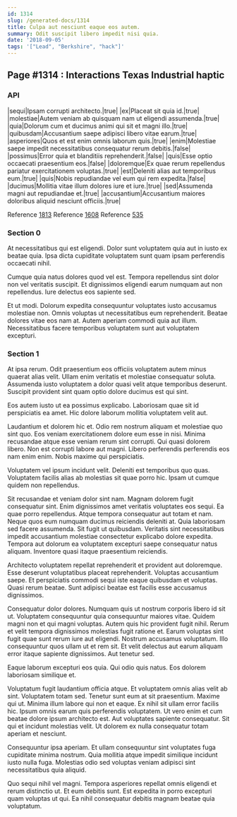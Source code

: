 ```yaml
---
id: 1314
slug: /generated-docs/1314
title: Culpa aut nesciunt eaque eos autem.
summary: Odit suscipit libero impedit nisi quia.
date: '2018-09-05'
tags: '["Lead", "Berkshire", "hack"]'
---
```


## Page #1314 : Interactions Texas Industrial haptic
### API

|sequi|Ipsam corrupti architecto.|true|
|ex|Placeat sit quia id.|true|
|molestiae|Autem veniam ab quisquam nam ut eligendi assumenda.|true|
|quia|Dolorum cum et ducimus animi qui sit et magni illo.|true|
|quibusdam|Accusantium saepe adipisci libero vitae earum.|true|
|asperiores|Quos et est enim omnis laborum quis.|true|
|enim|Molestiae saepe impedit necessitatibus consequatur rerum debitis.|false|
|possimus|Error quia et blanditiis reprehenderit.|false|
|quis|Esse optio occaecati praesentium eos.|false|
|doloremque|Ex quae rerum repellendus pariatur exercitationem voluptas.|true|
|est|Deleniti alias aut temporibus eum.|true|
|quis|Nobis repudiandae vel eum qui rem expedita.|false|
|ducimus|Mollitia vitae illum dolores iure et iure.|true|
|sed|Assumenda magni aut repudiandae et.|true|
|accusantium|Accusantium maiores doloribus aliquid nesciunt officiis.|true|

Reference [1813](/1813)
Reference [1608](/1608)
Reference [535](/535)


### Section 0
At necessitatibus qui est eligendi. Dolor sunt voluptatem quia aut in iusto ex beatae quia. Ipsa dicta cupiditate voluptatem sunt quam ipsam perferendis occaecati nihil.
 Cumque quia natus dolores quod vel est. Tempora repellendus sint dolor non vel veritatis suscipit. Et dignissimos eligendi earum numquam aut non repellendus. Iure delectus eos sapiente sed.
 Et ut modi. Dolorum expedita consequuntur voluptates iusto accusamus molestiae non. Omnis voluptas ut necessitatibus eum reprehenderit. Beatae dolores vitae eos nam at. Autem aperiam commodi quia aut illum. Necessitatibus facere temporibus voluptatem sunt aut voluptatem excepturi.
### Section 1
At ipsa rerum. Odit praesentium eos officiis voluptatem autem minus quaerat alias velit. Ullam enim veritatis et molestiae consequatur soluta. Assumenda iusto voluptatem a dolor quasi velit atque temporibus deserunt. Suscipit provident sint quam optio dolore ducimus est qui sint.
 Eos autem iusto ut ea possimus explicabo. Laboriosam quae sit id perspiciatis ea amet. Hic dolore laborum mollitia voluptatem velit aut.
 Laudantium et dolorem hic et. Odio rem nostrum aliquam et molestiae quo sint quo. Eos veniam exercitationem dolore eum esse in nisi. Minima recusandae atque esse veniam rerum sint corrupti. Qui quasi dolorem libero.
Non est corrupti labore aut magni. Libero perferendis perferendis eos nam enim enim. Nobis maxime qui perspiciatis.
 Voluptatem vel ipsum incidunt velit. Deleniti est temporibus quo quas. Voluptatem facilis alias ab molestias sit quae porro hic. Ipsam ut cumque quidem non repellendus.
 Sit recusandae et veniam dolor sint nam. Magnam dolorem fugit consequatur sint. Enim dignissimos amet veritatis voluptates eos sequi. Ea quae porro repellendus. Atque tempora consequatur aut totam et nam.
Neque quos eum numquam ducimus reiciendis deleniti at. Quia laboriosam sed facere assumenda. Sit fugit ut quibusdam. Veritatis sint necessitatibus impedit accusantium molestiae consectetur explicabo dolore expedita. Tempora aut dolorum ea voluptatem excepturi saepe consequatur natus aliquam. Inventore quasi itaque praesentium reiciendis.
 Architecto voluptatem repellat reprehenderit et provident aut doloremque. Esse deserunt voluptatibus placeat reprehenderit. Voluptas accusantium saepe. Et perspiciatis commodi sequi iste eaque quibusdam et voluptas. Quasi rerum beatae. Sunt adipisci beatae est facilis esse accusamus dignissimos.
 Consequatur dolor dolores. Numquam quis ut nostrum corporis libero id sit ut. Voluptatem consequuntur quia consequuntur maiores vitae. Quidem magni non et qui magni voluptas. Autem quis hic provident fugit nihil. Rerum et velit tempora dignissimos molestias fugit ratione et.
Earum voluptas sint fugit quae sunt rerum iure aut eligendi. Nostrum accusamus voluptatum. Illo consequuntur quos ullam ut et rem sit. Et velit delectus aut earum aliquam error itaque sapiente dignissimos. Aut tenetur sed.
 Eaque laborum excepturi eos quia. Qui odio quis natus. Eos dolorem laboriosam similique et.
 Voluptatum fugit laudantium officia atque. Et voluptatem omnis alias velit ab sint. Voluptatem totam sed. Tenetur sunt eum at sit praesentium. Maxime qui ut. Minima illum labore qui non et eaque.
Ex nihil sit ullam error facilis hic. Ipsum omnis earum quis perferendis voluptatem. Ut vero enim et cum beatae dolore ipsum architecto est. Aut voluptates sapiente consequatur. Sit qui et incidunt molestias velit. Ut dolorem ex nulla consequatur totam aperiam et nesciunt.
 Consequuntur ipsa aperiam. Et ullam consequuntur sint voluptates fuga cupiditate minima nostrum. Quia mollitia atque impedit similique incidunt iusto nulla fuga. Molestias odio sed voluptas veniam adipisci sint necessitatibus quia aliquid.
 Quo sequi nihil vel magni. Tempora asperiores repellat omnis eligendi et rerum distinctio ut. Et eum debitis sunt. Est expedita in porro excepturi quam voluptas ut qui. Ea nihil consequatur debitis magnam beatae quia voluptatum.
